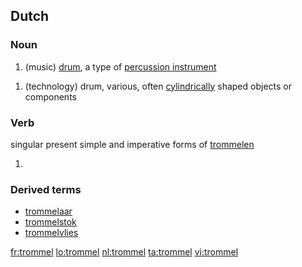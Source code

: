 ==Dutch==

===Noun===
{{nl-noun|trommels|trommeltje}}

# (music) [[drum]], a type of [[percussion instrument]]

# (technology) drum, various, often [[cylindrical]]ly shaped objects or components

===Verb===
singular present simple and imperative forms of [[trommelen]]

# {{defn|Dutch}}

===Derived terms===
* [[trommelaar]]
* [[trommelstok]]
* [[trommelvlies]]

[[fr:trommel]]
[[lo:trommel]]
[[nl:trommel]]
[[ta:trommel]]
[[vi:trommel]]